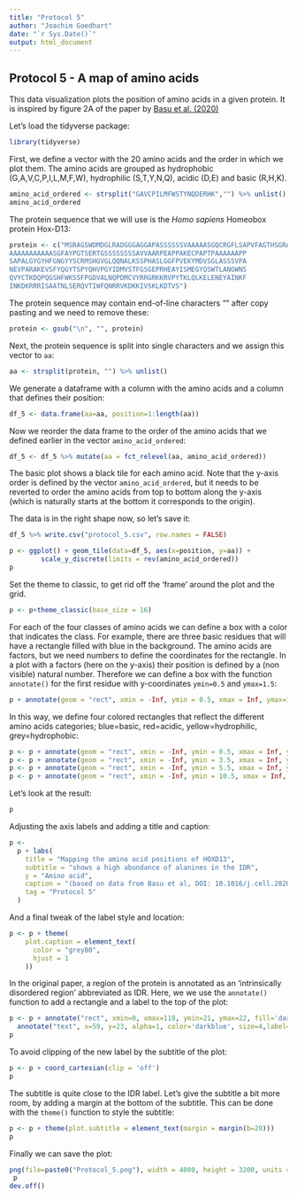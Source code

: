 ```yaml
---
title: "Protocol 5"
author: "Joachim Goedhart"
date: "`r Sys.Date()`"
output: html_document
---
```


## Protocol 5 - A map of amino acids {#protocol-5}

This data visualization plots the position of amino acids in a given protein. It is inspired by figure 2A of the paper by [Basu et al. (2020)](https://www.sciencedirect.com/science/article/pii/S0092867420304815)

Let's load the tidyverse package:
```r
library(tidyverse)
```

First, we define a vector with the 20 amino acids and the order in which we plot them. The amino acids are grouped as hydrophobic (G,A,V,C,P,I,L,M,F,W), hydrophilic (S,T,Y,N,Q), acidic (D,E) and basic (R,H,K).

```r
amino_acid_ordered <- strsplit("GAVCPILMFWSTYNQDERHK","") %>% unlist()
amino_acid_ordered
```

The protein sequence that we will use is the _Homo sapiens_ Homeobox protein Hox-D13:

```r
protein <- c("MSRAGSWDMDGLRADGGGAGGAPASSSSSSVAAAAASGQCRGFLSAPVFAGTHSGRAAAA
AAAAAAAAAAASGFAYPGTSERTGSSSSSSSSAVVAARPEAPPAKECPAPTPAAAAAAPP
SAPALGYGYHFGNGYYSCRMSHGVGLQQNALKSSPHASLGGFPVEKYMDVSGLASSSVPA
NEVPARAKEVSFYQGYTSPYQHVPGYIDMVSTFGSGEPRHEAYISMEGYQSWTLANGWNS
QVYCTKDQPQGSHFWKSSFPGDVALNQPDMCVYRRGRKKRVPYTKLQLKELENEYAINKF
INKDKRRRISAATNLSERQVTIWFQNRRVKDKKIVSKLKDTVS")
```

The protein sequence may contain end-of-line characters "\n" after copy pasting and we need to remove these:

```r
protein <- gsub("\n", "", protein)
```

Next, the protein sequence is split into single characters and we assign this vector to `aa`:

```r
aa <- strsplit(protein, "") %>% unlist()
```

We generate a dataframe with a column with the amino acids and a column that defines their position:

```r
df_5 <- data.frame(aa=aa, position=1:length(aa))
```

Now we reorder the data frame to the order of the amino acids that we defined earlier in the vector `amino_acid_ordered`:

```r
df_5 <- df_5 %>% mutate(aa = fct_relevel(aa, amino_acid_ordered))
```

The basic plot shows a black tile for each amino acid. Note that the y-axis order is defined by the vector `amino_acid_ordered`, but it needs to be reverted to order the amino acids from top to bottom along the y-axis (which is naturally starts at the bottom it corresponds to the origin).

The data is in the right shape now, so let's save it:

```r
df_5 %>% write.csv("protocol_5.csv", row.names = FALSE)
```


```r
p <- ggplot() + geom_tile(data=df_5, aes(x=position, y=aa)) +
        scale_y_discrete(limits = rev(amino_acid_ordered))
p
```

Set the theme to classic, to get rid off the 'frame' around the plot and the grid.

```r
p <- p+theme_classic(base_size = 16)
```

For each of the four classes of amino acids we can define a box with a color that indicates the class. For example, there are three basic residues that will have a rectangle filled with blue in the background. The amino acids are factors, but we need numbers to define the coordinates for the rectangle. In a plot with a factors (here on the y-axis) their position is defined by a (non visible) natural number. Therefore we can define a box with the function `annotate()` for the first residue with y-coordinates `ymin=0.5` and `ymax=1.5`:

```r
p + annotate(geom = "rect", xmin = -Inf, ymin = 0.5, xmax = Inf, ymax=1.5, fill='blue', alpha=0.4)
```
In this way, we define four colored rectangles that reflect the different amino acids categories; blue=basic, red=acidic, yellow=hydrophilic, grey=hydrophobic:

```r
p <- p + annotate(geom = "rect", xmin = -Inf, ymin = 0.5, xmax = Inf, ymax=3.5, fill='blue', alpha=0.15)
p <- p + annotate(geom = "rect", xmin = -Inf, ymin = 3.5, xmax = Inf, ymax=5.5, fill='red', alpha=0.15)
p <- p + annotate(geom = "rect", xmin = -Inf, ymin = 5.5, xmax = Inf, ymax=10.5, fill='yellow', alpha=0.15)
p <- p + annotate(geom = "rect", xmin = -Inf, ymin = 10.5, xmax = Inf, ymax=20.5, fill='black', alpha=0.15)
```

Let's look at the result:

```r
p
```

Adjusting the axis labels and adding a title and caption:

```r
p <-
  p + labs(
    title = "Mapping the amino acid positions of HOXD13",
    subtitle = "shows a high abundance of alanines in the IDR",
    y = "Amino acid",
    caption = "(based on data from Basu et al, DOI: 10.1016/j.cell.2020.04.018)",
    tag = "Protocol 5"
  )
```

And a final tweak of the label style and location:

```r
p <- p + theme(
    plot.caption = element_text(
      color = "grey80",
      hjust = 1
    ))

```


In the original paper, a region of the protein is annotated as an 'intrinsically disordered region' abbreviated as IDR. Here, we we use the `annotate()` function to add a rectangle and a label to the top of the plot:


```r
p <- p + annotate("rect", xmin=0, xmax=118, ymin=21, ymax=22, fill='darkblue') +
  annotate("text", x=59, y=23, alpha=1, color='darkblue', size=4,label='IDR')
p
```

To avoid clipping of the new label by the subtitle of the plot:

```r
p <- p + coord_cartesian(clip = 'off')
p
```

The subtitle is quite close to the IDR label. Let's give the subtitle a bit more room, by adding a margin at the bottom of the subtitle. This can be done with the `theme()` function to style the subtitle:

```r
p <- p + theme(plot.subtitle = element_text(margin = margin(b=20)))
p
```

Finally we can save the plot:

```r
png(file=paste0("Protocol_5.png"), width = 4000, height = 3200, units = "px", res = 400)
 p
dev.off()
```

